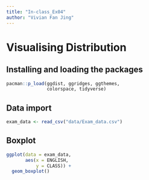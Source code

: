 ```yaml
---
title: "In-class_Ex04"
author: "Vivian Fan Jing"
---
```




# Visualising Distribution


## Installing and loading the packages

```r
pacman::p_load(ggdist, ggridges, ggthemes,
               colorspace, tidyverse)
```

## Data import

```r
exam_data <- read_csv("data/Exam_data.csv")
```

## Boxplot
```r
ggplot(data = exam_data,
       aes(x = ENGLISH,
           y = CLASS)) +
  geom_boxplot()
```

